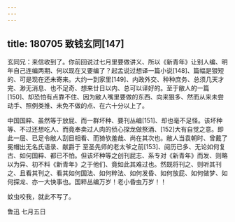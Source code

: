 ```yaml
---
---
---
```

title: 180705 致钱玄同[147]
---




玄同兄：来信收到了。你前回说过七月里要做讲义、所以《新青年》让别人编、明年自己连编两期、何以现在又要编了？起孟说过想译一篇小说[148]、篇幅是狠短的、可是现在还未寄来。大约一到家里[149]、内政外交、种种庶务、总须几天才完、渺无消息、也不足奇、想来廿日以内、总可以译好的。至于敝人的一篇[150]、却恐怕有点靠不住、因为敝人嘴里要做的东西、向来狠多、然而从来未尝动手、照例类推、未免不做的点、在六十分以上了。

中国国粹、虽然等于放屁、而一群坏种、要刊丛编[151]、却也毫不足怪。该坏种等、不过还想吃人、而竟奉卖过人肉的侦心探龙做祭酒、[152]大有自觉之意。即此一层、已足令敝人刮目相看、而猗欤羞哉、尚在其次也。敝人当袁朝时、曾戴了冕帽出无名氏语录、献爵于 至圣先师的老太爷之前[153]、阅历已多、无论如何复古、如何国粹、都已不怕。但该坏种等之创刊屁志、系专对《新青年》而发、则略以为异、初不料《新青年》之于他们、竟如此其难过也。然既将刊之、则听其刊之、且看其刊之、看其如何国法、如何粹法、如何发昏、如何放屁、如何做梦、如何探龙、亦一大快事也。国粹丛编万岁！老小昏虫万岁！！

蚊虫咬我，就此不写了。

鲁迅 七月五日
